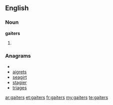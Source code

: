==English==

===Noun===
'''gaiters'''

# {{plural of|[[gaiter]]}}

===Anagrams===
* {{alphagram|aegirst}}
* [[aigrets#English|aigrets]]
* [[seagirt#English|seagirt]]
* [[stagier#English|stagier]]
* [[triages#English|triages]]

[[ar:gaiters]]
[[et:gaiters]]
[[fr:gaiters]]
[[my:gaiters]]
[[te:gaiters]]